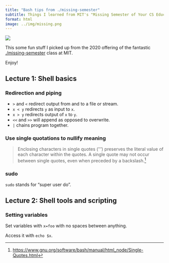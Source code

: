 ```yaml
---
title: "Bash tips from ./missing-semester"
subtitle: Things I learned from MIT's "Missing Semester of Your CS Education" course.
format: html
image: ../img/missing.png
---
```


![](../img/missing.png)

This some fun stuff I picked up from the 2020 offering of the fantastic [./missing-semester](https://missing.csail.mit.edu/) class at MIT. 

Enjoy!

## Lecture 1: Shell basics

### Redirection and piping

- `>` and `<` redirect output from and to a file or stream.
- `x < y` redirects `y` as input to `x`. 
- `x > y` redirects output of `x` to `y`.
- `<<` and `>>` will append as opposed to overwrite.
- `|` chains program together.

### Use single quotations to nullify meaning

> Enclosing characters in single quotes (‘'’) preserves the literal value of each character within the quotes. A single quote may not occur between single quotes, even when preceded by a backslash.[^1]

[^1]: <https://www.gnu.org/software/bash/manual/html_node/Single-Quotes.html>

### sudo

`sudo` stands for "super user do".

## Lecture 2: Shell tools and scripting

### Setting variables

Set variables with `x=foo` with no spaces between anything.

Access it with `echo $x`.
